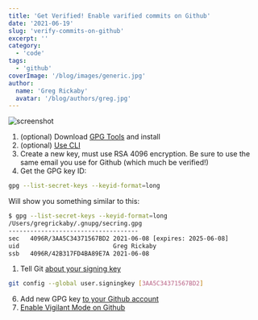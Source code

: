 ```yaml
---
title: 'Get Verified! Enable varified commits on Github'
date: '2021-06-19'
slug: 'verify-commits-on-github'
excerpt: ''
category:
  - 'code'
tags:
  - 'github'
coverImage: '/blog/images/generic.jpg'
author:
  name: 'Greg Rickaby'
  avatar: '/blog/authors/greg.jpg'
---
```


![screenshot](https://dl.dropbox.com/s/tj0srqlijcbgcn0/Screen%20Shot%202021-06-08%20at%2012.32.14.png?dl=0)

1. (optional) Download [GPG Tools](https://gpgtools.org/) and install
2. (optional) [Use CLI ](https://docs.github.com/en/github/authenticating-to-github/managing-commit-signature-verification/generating-a-new-gpg-key)
3. Create a new key, must use RSA 4096 encryption. Be sure to use the same email you use for Github (which much be verified!)
4. Get the GPG key ID:

```bash
gpg --list-secret-keys --keyid-format=long
```

Will show you something similar to this:

```bash
$ gpg --list-secret-keys --keyid-format=long
/Users/gregrickaby/.gnupg/secring.gpg
------------------------------------
sec   4096R/3AA5C34371567BD2 2021-06-08 [expires: 2025-06-08]
uid                          Greg Rickaby
ssb   4096R/42B317FD4BA89E7A 2021-06-08
```

1. Tell Git [about your signing key](https://docs.github.com/en/github/authenticating-to-github/managing-commit-signature-verification/telling-git-about-your-signing-key)

```bash
git config --global user.signingkey [3AA5C34371567BD2]
```

6. Add new GPG key [to your Github account](https://docs.github.com/en/github/authenticating-to-github/managing-commit-signature-verification/adding-a-new-gpg-key-to-your-github-account)
7. [Enable Vigilant Mode on Github](https://docs.github.com/en/github/authenticating-to-github/managing-commit-signature-verification/displaying-verification-statuses-for-all-of-your-commits#enabling-vigilant-mode)

